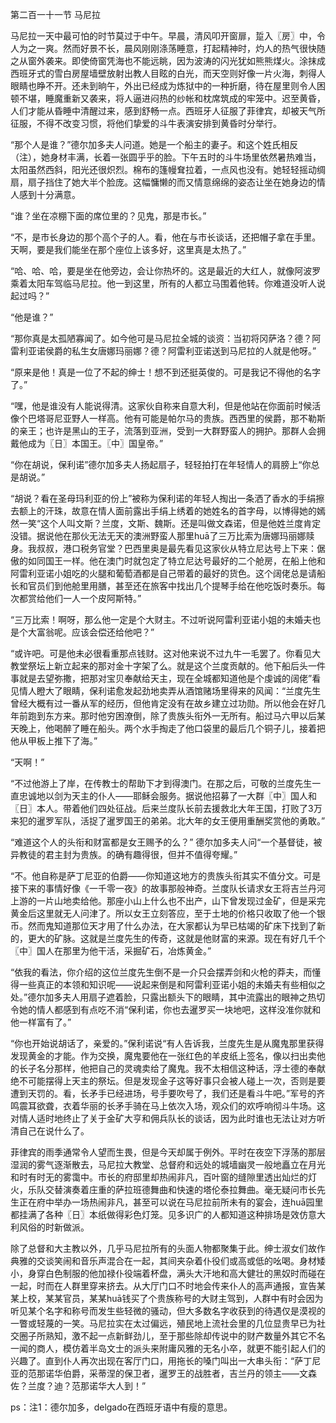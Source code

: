 

第二百一十一节 马尼拉

马尼拉一天中最可怕的时节莫过于中午。早晨，清风叩开窗扉，踅入〖房〗中，令人为之一爽。然而好景不长，晨风刚刚涤荡睡意，打起精神时，灼人的热气很快随之从窗外袭来。即使倚窗凭海也不能远眺，因为波涛的闪光犹如熊熊煤火。涂抹成西班牙式的雪白房屋墙壁放射出教人目眩的白光，而天空则好像一片火海，刺得人眼睛也睁不开。还未到晌午，外出已经成为炼狱中的一种折磨，待在屋里则令人困顿不堪，睡魔重新又袭来，将人逼进闷热的纱帐和枕席筑成的牢笼中。迟至黄昏，人们才能从昏睡中清醒过来，感到舒畅一点。西班牙人征服了菲律宾，却被天气所征服，不得不改变习惯，将他们挚爱的斗牛表演安排到黄昏时分举行。

“那个人是谁？”德尔加多夫人问道。她是一个船主的妻子。和这个姓氏相反（注），她身材丰满，长着一张圆乎乎的脸。下午五时的斗牛场里依然暑热难当，太阳虽然西斜，阳光还很炽烈。棉布的篷幔耷拉着，一点风也没有。她轻轻摇动绸扇，扇子挡住了她大半个脸庞。这幅慵懒的而又情意绵绵的姿态让坐在她身边的情人感到十分满意。

“谁？坐在凉棚下面的席位里的？见鬼，那是市长。”

“不，是市长身边的那个高个子的人。看，他在与市长谈话，还把帽子拿在手里。天啊，要是我们能坐在那个座位上该多好，这里真是太热了。”

“哈、哈、哈，要是坐在他旁边，会让你热坏的。这是最近的大红人，就像阿波罗乘着太阳车驾临马尼拉。他一到这里，所有的人都立马围着他转。你难道没听人说起过吗？”

“他是谁？”

“那你真是太孤陋寡闻了。如今他可是马尼拉全城的谈资：当初将冈萨洛？德？阿雷利亚诺侯爵的私生女唐娜玛丽娜？德？阿雷利亚诺送到马尼拉的人就是他呀。”

“原来是他！真是一位了不起的绅士！想不到还挺英俊的。可是我记不得他的名字了。”

“嘿，他是谁没有人能说得清。这家伙自称来自意大利，但是他站在你面前时候活像个巴塔哥尼亚野人一样高。他有可能是帕尔马的贵族。西西里的侯爵，那不勒斯的亲王；也许是黑山的王子，流落到亚洲，受到一大群野蛮人的拥护。那群人会拥戴他成为〖日〗本国王。〖中〗国皇帝。”

“你在胡说，保利诺”德尔加多夫人扬起扇子，轻轻拍打在年轻情人的肩膀上“你总是胡说。”

“胡说？看在圣母玛利亚的份上”被称为保利诺的年轻人掏出一条洒了香水的手绢擦去额上的汗珠，故意在情人面前露出手绢上绣着的她姓名的首字母，以博得她的嫣然一笑“这个人叫文斯？兰度，文斯、魏斯。还是叫做文森诺，但是他姓兰度肯定没错。据说他在那伙无法无天的澳洲野蛮人那里huā了三万比索为唐娜玛丽娜赎身。我叔叔，港口税务官堂？巴西里奥是最先看见这家伙从特立尼达号上下来：倨傲的如同国王一样。他在澳门时就包定了特立尼达号最好的二个舱房，在船上他和阿雷利亚诺小姐吃的火腿和葡萄酒都是自己带着的最好的货色。这个阔佬总是请船长和官员们到他舱里用膳，甚至还在旅客中找出几个提琴手给在他吃饭时奏乐。每次都赏给他们一人一个皮阿斯特。”

“三万比索！啊呀，那么他一定是个大财主。不过听说阿雷利亚诺小姐的未婚夫也是个大富翁呢。应该会偿还给他吧？”

“或许吧。可是他未必很看重那点钱财。这对他来说不过九牛一毛罢了。你看见大教堂祭坛上新立起来的那对金十字架了么。就是这个兰度贡献的。他下船后头一件事就是去望弥撒，把那对宝贝奉献给天主，现在全城都知道他是个虔诚的阔佬”看见情人瞪大了眼睛，保利诺愈发起劲地卖弄从酒馆赌场里得来的风闻：“兰度先生曾经大概有过一番从军的经历，但他肯定没有在故乡建立过功勋。所以他会在好几年前跑到东方来。那时他穷困潦倒，除了贵族头衔外一无所有。船过马六甲以后某天晚上，他喝醉了睡在船头。两个水手掏走了他口袋里的最后几个铜子儿，接着把他从甲板上推下了海。”

“天啊！”

“不过他游上了岸，在传教士的帮助下才到得澳门。在那之后，可敬的兰度先生一直忠诚地以剑为天主的仆人――耶稣会服务。据说他招募了一大群〖中〗国人和〖日〗本人。带着他们四处征战。后来兰度队长前去援救北大年王国，打败了3万来犯的暹罗军队，活捉了暹罗国王的弟弟。北大年的女王便用重酬奖赏他的勇敢。”

“难道这个人的头衔和财富都是女王赐予的么？” 德尔加多夫人问“一个基督徒，被异教徒的君主封为贵族。的确有趣得很，但并不值得夸耀。”

“不。他自称是萨丁尼亚的伯爵――你知道这地方的贵族头衔其实不值分文。可是接下来的事情好像《一千零一夜》的故事那般神奇。兰度队长请求女王将吉兰丹河上游的一片山地卖给他。那座小山上什么也不出产，山下曾发现过金矿，但是采完黄金后这里就无人问津了。所以女王立刻答应，至于土地的价格只收取了他一个银币。然而鬼知道那位天才用了什么办法，在大家都认为早已枯竭的矿床下找到了新的，更大的矿脉。这就是兰度先生的传奇，这就是他财富的来源。现在有好几千个〖中〗国人在那里为他干活，采掘矿石，冶炼黄金。”

“依我的看法，你介绍的这位兰度先生倒不是一介只会摆弄剑和火枪的莽夫，而懂得一些真正的本领和知识呢――说起来倒是和阿雷利亚诺小姐的未婚夫有些相似之处。”德尔加多夫人用扇子遮着脸，只露出额头下的眼睛，其中流露出的眼神之热切令她的情人都感到有点吃不消“保利诺，你也去暹罗买一块地吧，这样没准你就和他一样富有了。”

“你也开始说胡话了，亲爱的。”保利诺说“有人告诉我，兰度先生是从魔鬼那里获得发现黄金的才能。作为交换，魔鬼要他在一张红色的羊皮纸上签名，像以扫出卖他的长子名分那样，他把自己的灵魂卖给了魔鬼。我不太相信这种话，浮士德的奉献绝不可能摆得上天主的祭坛。但是发现金子这等好事只会被人碰上一次，否则是要遭到天罚的。看，长矛手已经进场，号手要吹号了，我们还是看斗牛吧。”军号的齐鸣震耳欲聋，衣着华丽的长矛手骑在马上依次入场，观众们的欢呼响彻斗牛场。这对情人适时地终止了关于金矿大亨和佣兵队长的谈话，因为此时谁也无法让对方听清自己在说什么了。

菲律宾的雨季通常令人望而生畏，但是今天却属于例外。平时在夜空下浮荡的那层湿润的雾气逐渐散去，马尼拉大教堂、总督府和远处的城墙幽灵一般地矗立在月光和时有时无的雾霭中。市长的府邸里却热闹非凡，百叶窗的缝隙里透出灿烂的灯火，乐队交替演奏着庄重的萨拉班德舞曲和快速的塔伦泰拉舞曲。毫无疑问市长先生正在府中举办一场热闹非凡，甚至可以说在马尼拉前所未有的宴会，连huā园里都挂满了各种〖日〗本纸做得彩色灯笼。见多识广的人都知道这种排场是效仿意大利风俗的时新做派。

除了总督和大主教以外，几乎马尼拉所有的头面人物都聚集于此。绅士淑女们故作典雅的交谈笑闹和音乐声混合在一起，其间夹杂着仆役们或高或低的吆喝。身材矮小，身穿白色制服的他加禄仆役端着杯盘，满头大汗地和高大健壮的黑奴时而碰在一起，时而在人群里穿来挤去。从大厅门口不时地会传来仆人的高声通报，宣告某某上校，某某官员，某某huā钱买了个贵族称号的大财主驾到，人群中有时会因为听见某个名字和称号而发生些轻微的骚动，但大多数名字收获到的待遇仅是漠视的一瞥或轻蔑的一笑。马尼拉实在太过偏远，殖民地上流社会里的几位显贵早已为社交圈子所熟知，激不起一点新鲜劲儿，至于那些除却传说中的财产数量外其它不名一闻的商人，模仿着半岛文士的派头来附庸风雅的无名小卒，就更不能引起人们的兴趣了。直到仆人再次出现在客厅门口，用拖长的嗓门叫出一大串头衔：“萨丁尼亚的范那诺华伯爵，采蒂涅的保卫者，暹罗王的战胜者，吉兰丹的领主――文森佐？兰度？迪？范那诺华大人到！”

ps：注1：德尔加多，delgado在西班牙语中有瘦的意思。

